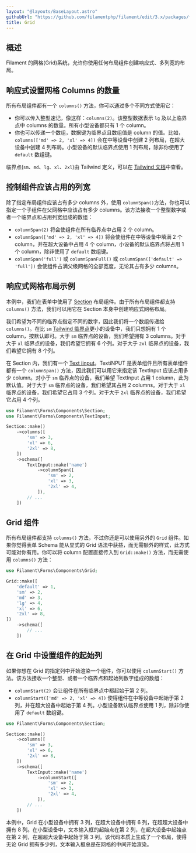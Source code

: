 ```yaml
---
layout: "@layouts/BaseLayout.astro"
githubUrl: "https://github.com/filamentphp/filament/edit/3.x/packages/forms/docs/04-layout/02-grid.md"
title: Grid
---
```


## 概述

Filament 的网格(Grid)系统，允许你使用任何布局组件创建响应式、多列宽的布局。

## 响应式设置网格 Columns 的数量

所有布局组件都有一个 `columns()` 方法，你可以通过多个不同方式使用它：

- 你可以传入整型速记，像这样：`columns(2)`。该整型数据表示 `lg` 及以上临界点中 columns 的数量。所有小型设备都只有 1 个 column。
- 你也可以传递一个数组，数据键为临界点且数组值是 column 的值。比如，`columns(['md' => 2, 'xl' => 4])` 会在中等设备中创建 2 列布局，在超大设备中创建 4 列布局。小型设备的默认临界点使用 1 列布局，除非你使用了 `default` 数组键。

临界点(`sm`、`md`、`lg`、`xl`、`2xl`)由 Tailwind 定义，可以在 [Tailwind 文档](https://tailwindcss.com/docs/responsive-design#overview)中查看。

## 控制组件应该占用的列宽

除了指定布局组件应该占有多少 columns 外，使用 `columnSpan()`方法，你也可以指定一个子组件在父网格中应该占有多少 columns。该方法接收一个整型数字或者一个临界点和占用列宽组成的数组：

- `columnSpan(2)` 将会使组件在所有临界点中占用 2 个 column。
- `columnSpan(['md' => 2, 'xl' => 4])` 将会使组件在中等设备中填满 2 个 column，并在超大设备中占用 4 个 column，小设备的默认临界点将占用 1 个 column，除非使用了 `default` 数组键。
- `columnSpan('full')` 或 `columnSpanFull()` 或 `columnSpan(['default' => 'full'])` 会使组件占满父级网格的全部宽度，无论其占有多少 columns。

## 响应式网格布局示例

本例中，我们在表单中使用了 [Section](section) 布局组件。由于所有布局组件都支持 `columns()` 方法，我们可以用它在 Section 本身中创建响应式网格布局。

我们希望为不同的临界点指定不同的数字，因此我们将一个数组传递给 `columns()`。在比 `sm` [Tailwind 临界点](https://tailwindcss.com/docs/responsive-design#overview)更小的设备中，我们只想拥有 1 个 column，按默认即可。大于 `sm` 临界点的设备，我们希望拥有 3 columns。对于大于 `xl` 临界点的设备，我们希望它拥有 6 个列。对于大于 `2xl` 临界点的设备，我们希望它拥有 8 个列。

在 Section 内，我们有一个 [Text iinput](../fields/text-input)。TextiNPUT 是表单组件且所有表单组件都有一个 `columnSpan()` 方法，因此我们可以用它来指定该 TextInput 应该占用多少 column。对小于 `sm` 临界点的设备，我们希望 TextInput 占用 1 column，此为默认值。对于大于 `sm` 临界点的设备，我们希望其占用 2 columns。对于大于 `xl` 临界点的设备，我们希望它占用 3 个列。对于大于 `2xl` 临界点的设备，我们希望它占用 4 个列。

```php
use Filament\Forms\Components\Section;
use Filament\Forms\Components\TextInput;

Section::make()
    ->columns([
        'sm' => 3,
        'xl' => 6,
        '2xl' => 8,
    ])
    ->schema([
        TextInput::make('name')
            ->columnSpan([
                'sm' => 2,
                'xl' => 3,
                '2xl' => 4,
            ]),
        // ...
    ])
```

## Grid 组件

所有布局组件都支持 `columns()` 方法，不过你还是可以使用另外的 `Grid` 组件。如果你觉得表单 Schema 能从显式的 Grid 语法中获益，而无需额外的样式，此方式可能对你有用。你可以将 column 配置直接传入到 `Grid::make()` 方法，而无需使用 `columns()` 方法：

```php
use Filament\Forms\Components\Grid;

Grid::make([
    'default' => 1,
    'sm' => 2,
    'md' => 3,
    'lg' => 4,
    'xl' => 6,
    '2xl' => 8,
])
    ->schema([
        // ...
    ])
```

## 在 Grid 中设置组件的起始列

如果你想在 Grid 的指定列中开始渲染一个组件，你可以使用 `columnStart()` 方法。该方法接收一个整型、或者一个临界点和起始列数字组成的数组：

- `columnStart(2)` 会让组件在所有临界点中都起始于第 2 列。
- `columnStart(['md' => 2, 'xl' => 4])` 使得组件在中等设备中起始于第 2 列，并在超大设备中起始于第 4 列。小型设备默认临界点使用 1 列，除非你使用了 `default` 数组键。

```php
use Filament\Forms\Components\Section;

Section::make()
    ->columns([
        'sm' => 3,
        'xl' => 6,
        '2xl' => 8,
    ])
    ->schema([
        TextInput::make('name')
            ->columnStart([
                'sm' => 2,
                'xl' => 3,
                '2xl' => 4,
            ]),
        // ...
    ])
```

本例中，Grid 在小型设备中拥有 3 列，在超大设备中拥有 6 列，在超超大设备中拥有 8 列。在小型设备中，文本输入框的起始点在第 2 列，在超大设备中起始点在第 2 列，在超超大设备中起始于第 3 列。该代码本质上生成了一个布局，使得无论 Grid 拥有多少列，文本输入框总是在网格的中间开始渲染。
